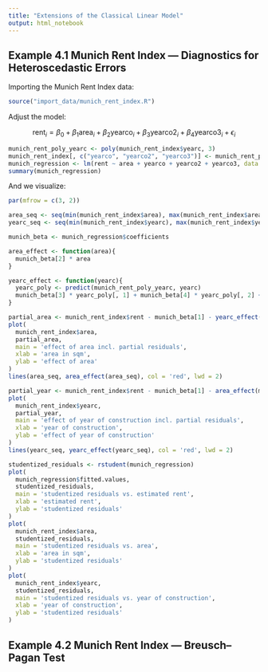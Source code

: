 ```yaml
---
title: "Extensions of the Classical Linear Model"
output: html_notebook
---
```


## Example 4.1 Munich Rent Index — Diagnostics for Heteroscedastic Errors

Importing the Munich Rent Index data:

```r
source("import_data/munich_rent_index.R")
```

Adjust the model:

$$
\text{rent}_{i} = \beta_{0} + \beta_{1} \text{area}_{i} + \beta_{2} \text{yearco}_{i} + \beta_{3} \text{yearco2}_{i} + \beta_{4} \text{yearco3}_{i} + \epsilon_{i}
$$

```r
munich_rent_poly_yearc <- poly(munich_rent_index$yearc, 3)
munich_rent_index[, c("yearco", "yearco2", "yearco3")] <- munich_rent_poly_yearc
munich_regression <- lm(rent ~ area + yearco + yearco2 + yearco3, data = munich_rent_index)
summary(munich_regression)
```

And we visualize:


```r
par(mfrow = c(3, 2))

area_seq <- seq(min(munich_rent_index$area), max(munich_rent_index$area), length.out = 100)
yearc_seq <- seq(min(munich_rent_index$yearc), max(munich_rent_index$yearc), length.out = 100)

munich_beta <- munich_regression$coefficients

area_effect <- function(area){
  munich_beta[2] * area
}

yearc_effect <- function(yearc){
  yearc_poly <- predict(munich_rent_poly_yearc, yearc)
  munich_beta[3] * yearc_poly[, 1] + munich_beta[4] * yearc_poly[, 2] + munich_beta[5] * yearc_poly[, 3]
}

partial_area <- munich_rent_index$rent - munich_beta[1] - yearc_effect(munich_rent_index$yearc)
plot(
  munich_rent_index$area,
  partial_area,
  main = 'effect of area incl. partial residuals',
  xlab = 'area in sqm',
  ylab = 'effect of area'
)
lines(area_seq, area_effect(area_seq), col = 'red', lwd = 2)

partial_year <- munich_rent_index$rent - munich_beta[1] - area_effect(munich_rent_index$area)
plot(
  munich_rent_index$yearc,
  partial_year,
  main = 'effect of year of construction incl. partial residuals',
  xlab = 'year of construction',
  ylab = 'effect of year of construction'
)
lines(yearc_seq, yearc_effect(yearc_seq), col = 'red', lwd = 2)

studentized_residuals <- rstudent(munich_regression)
plot(
  munich_regression$fitted.values,
  studentized_residuals,
  main = 'studentized residuals vs. estimated rent',
  xlab = 'estimated rent',
  ylab = 'studentized residuals'
)
plot(
  munich_rent_index$area,
  studentized_residuals,
  main = 'studentized residuals vs. area',
  xlab = 'area in sqm',
  ylab = 'studentized residuals'
)
plot(
  munich_rent_index$yearc,
  studentized_residuals,
  main = 'studentized residuals vs. year of construction',
  xlab = 'year of construction',
  ylab = 'studentized residuals'
)
```

## Example 4.2 Munich Rent Index — Breusch–Pagan Test


